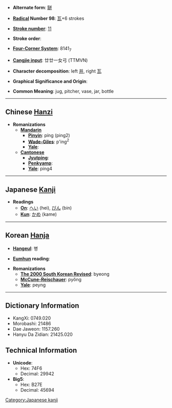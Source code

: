 * '''Alternate form''': [[缾]]

* '''[[Wiktionary:Chinese radical index| Radical]] Number 98''': [[Wiktionary:Chinese radical index 瓦|瓦]]+6 strokes

* '''[[Wiktionary:Chinese total strokes index|Stroke number]]''': [[Wiktionary:Chinese total strokes index 11|11]]

* '''Stroke order''': 

* '''[[Wiktionary:Chinese four corner index|Four-Corner System]]''': 8141<sub>7</sub>

* '''[[Wiktionary:Chinese Cangjie index|Cangjie input]]''': 廿廿一女弓 (TTMVN)

* '''Character decomposition''': left [[并]], right [[瓦]]

* '''Graphical Significance and Origin''': 

* '''Common Meaning''': jug, pitcher, vase, jar, bottle

----

== Chinese [[Hanzi]] ==

* '''Romanizations'''
** '''[[Mandarin]]'''
*** '''[[Pinyin]]''': píng (ping2)
*** '''[[Wade-Giles]]''': p'ing<sup>2</sup>
*** '''[[Yale]]''': 
** '''[[Cantonese]]'''
*** '''[[Jyutping]]''':
*** '''[[Penkyamp]]''': 
*** '''[[Yale]]''': ping4


----

== Japanese [[Kanji]] ==

* '''Readings'''
** '''[[On]]''': [[へい]] (hei), [[びん]] (bin)
** '''[[Kun]]''': [[かめ]] (kame)


----

== Korean [[Hanja]] ==

* '''[[Hangeul]]''': 병

* '''[[Eumhun]] reading''': 

* '''Romanizations'''
** '''[[The 2000 South Korean Revised Romanization|The 2000 South Korean Revised]]''': byeong
** '''[[McCune-Reischauer]]''': pyŏng
** '''[[Yale]]''': peyng

----

== Dictionary Information ==

* KangXi: 0749.020
* Morobashi: 21486
* Dae Jaweon: 1157.260
* Hanyu Da Zidian: 21425.020

== Technical Information ==

* '''Unicode''':
** Hex: 74F6
** Decimal: 29942
* '''Big5''':
** Hex: B27E
** Decimal: 45694

[[Category:Japanese kanji]]
